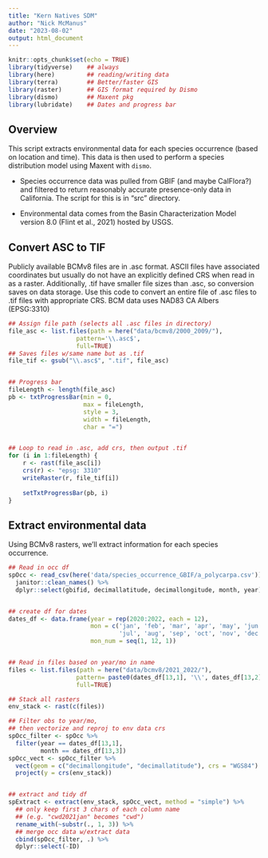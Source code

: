 ```yaml
---
title: "Kern Natives SDM"
author: "Nick McManus"
date: "2023-08-02"
output: html_document
---
```


```r
knitr::opts_chunk$set(echo = TRUE)
library(tidyverse)    ## always
library(here)         ## reading/writing data
library(terra)        ## Better/faster GIS
library(raster)       ## GIS format required by Dismo
library(dismo)        ## Maxent pkg
library(lubridate)    ## Dates and progress bar
```


## Overview

This script extracts environmental data for each species occurrence (based on location and time). This data is then used to perform a species distribution model using Maxent with `dismo`.

*   Species occurrence data was pulled from GBIF (and maybe CalFlora?) and filtered to return reasonably accurate presence-only data in California. The script for this is in "src" directory.

*   Environmental data comes from the Basin Characterization Model version 8.0 (Flint et al., 2021) hosted by USGS. 



## Convert ASC to TIF

Publicly available BCMv8 files are in .asc format. ASCII files have associated coordinates but usually do not have an explicitly defined CRS when read in as a raster. Additionally, .tif have smaller file sizes than .asc, so conversion saves on data storage. Use this code to convert an entire file of .asc files to .tif files with appropriate CRS. BCM data uses NAD83 CA Albers (EPSG:3310)
```r
## Assign file path (selects all .asc files in directory)
file_asc <- list.files(path = here("data/bcmv8/2000_2009/"), 
                   pattern='\\.asc$', 
                   full=TRUE)
## Saves files w/same name but as .tif
file_tif <- gsub("\\.asc$", ".tif", file_asc)


## Progress bar
fileLength <- length(file_asc)
pb <- txtProgressBar(min = 0,
                     max = fileLength,
                     style = 3,
                     width = fileLength,
                     char = "=")


## Loop to read in .asc, add crs, then output .tif
for (i in 1:fileLength) {
    r <- rast(file_asc[i])
    crs(r) <- "epsg: 3310"
    writeRaster(r, file_tif[i])
    
    setTxtProgressBar(pb, i)
}
```



## Extract environmental data


Using BCMv8 rasters, we'll extract information for each species occurrence.
```r
## Read in occ df
spOcc <- read_csv(here('data/species_occurrence_GBIF/a_polycarpa.csv')) %>% 
  janitor::clean_names() %>% 
  dplyr::select(gbifid, decimallatitude, decimallongitude, month, year)


## create df for dates
dates_df <- data.frame(year = rep(2020:2022, each = 12), 
                       mon = c('jan', 'feb', 'mar', 'apr', 'may', 'jun',
                               'jul', 'aug', 'sep', 'oct', 'nov', 'dec'),
                       mon_num = seq(1, 12, 1))


## Read in files based on year/mo in name
files <- list.files(path = here("data/bcmv8/2021_2022/"), 
                   pattern= paste0(dates_df[13,1], '\\', dates_df[13,2]), 
                   full=TRUE)

## Stack all rasters
env_stack <- rast(c(files))

## Filter obs to year/mo,
## then vectorize and reproj to env data crs
spOcc_filter <- spOcc %>% 
  filter(year == dates_df[13,1],
         month == dates_df[13,3])
spOcc_vect <- spOcc_filter %>% 
  vect(geom = c("decimallongitude", "decimallatitude"), crs = "WGS84") %>% 
  project(y = crs(env_stack))


## extract and tidy df
spExtract <- extract(env_stack, spOcc_vect, method = "simple") %>%
  ## only keep first 3 chars of each column name
  ## (e.g. "cwd2021jan" becomes "cwd")
  rename_with(~substr(., 1, 3)) %>% 
  ## merge occ data w/extract data
  cbind(spOcc_filter, .) %>% 
  dplyr::select(-ID)


```

